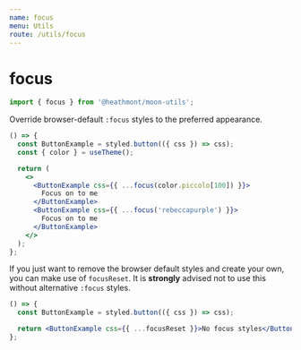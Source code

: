 ```yaml
---
name: focus
menu: Utils
route: /utils/focus
---
```


# focus

```js
import { focus } from '@heathmont/moon-utils';
```

Override browser-default `:focus` styles to the preferred appearance.

```jsx react-live
() => {
  const ButtonExample = styled.button(({ css }) => css);
  const { color } = useTheme();

  return (
    <>
      <ButtonExample css={{ ...focus(color.piccolo[100]) }}>
        Focus on to me
      </ButtonExample>
      <ButtonExample css={{ ...focus('rebeccapurple') }}>
        Focus on to me
      </ButtonExample>
    </>
  );
};
```

If you just want to remove the browser default styles and create your own, you
can make use of `focusReset`. It is **strongly** advised not to use this without
alternative `:focus` styles.

```jsx react-live
() => {
  const ButtonExample = styled.button(({ css }) => css);

  return <ButtonExample css={{ ...focusReset }}>No focus styles</ButtonExample>;
};
```
